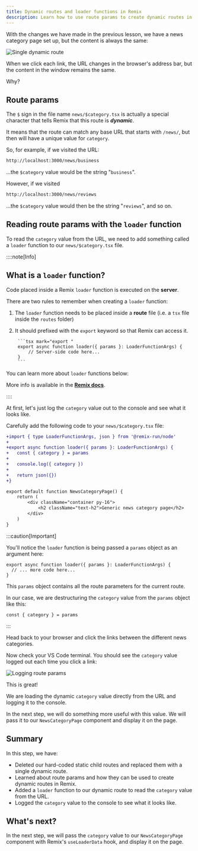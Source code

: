 ```yaml
---
title: Dynamic routes and loader functions in Remix
description: Learn how to use route params to create dynamic routes in Remix, and access their values using loader functions.
---
```



With the changes we have made in the previous lesson, we have a news category page set up, but the content is always the same:

![Single dynamic route](src/assets/gif/single-dynamic-route.gif)

When we click each link, the URL changes in the browser's address bar, but the content in the window remains the same.

Why?

## Route params

The `$` sign in the file name `news/$category.tsx` is actually a special character that tells Remix that this route is ***dynamic***.

It means that the route can match any base URL that starts with `/news/`, but then will have a unique value for `category`.

So, for example, if we visited the URL:

```bash mark="business"
http://localhost:3000/news/business
```

...the `$category` value would be the string "`business`".

However, if we visited

```bash mark="reviews"
http://localhost:3000/news/reviews
```

...the `$category` value would then be the string "`reviews`", and so on.

## Reading route params with the `loader` function

To read the `category` value from the URL, we need to add something called a `loader` function to our `news/$category.tsx` file.

::::note[Info]

## What is a `loader` function?

Code placed inside a Remix `loader` function is executed on the **server**.

There are two rules to remember when creating a `loader` function:

1. The `loader` function needs to be placed inside a **route** file (i.e. a `tsx` file inside the `routes` folder)

2. It should prefixed with the `export` keyword so that Remix can access it.

		```tsx mark="export "
		export async function loader({ params }: LoaderFunctionArgs) {
			// Server-side code here...
		}
		```

You can learn more about `loader` functions below:

<MonsterVideo src="https://www.youtube.com/embed/NXqEP_PsPNc?si=_mUaoXuvBJs6Enoe" />

More info is available in the [**Remix docs**](https://remix.run/docs/en/main/route/loader).

::::

At first, let's just log the `category` value out to the console and see what it looks like.

Carefully add the following code to your `news/$category.tsx` file:

```diff lang="tsx" title="app/routes/news.$category.tsx"
+import { type LoaderFunctionArgs, json } from '@remix-run/node'
+
+export async function loader({ params }: LoaderFunctionArgs) {
+	const { category } = params
+
+	console.log({ category })
+
+	return json({})
+}

export default function NewsCategoryPage() {
	return (
		<div className="container py-16">
			<h2 className="text-h2">Generic news category page</h2>
		</div>
	)
}
```

:::caution[Important]

You'll notice the `loader` function is being passed a `params` object as an argument here:

```tsx "{ params }"
export async function loader({ params }: LoaderFunctionArgs) {
  // ... more code here...
}
```

This `params` object contains all the route parameters for the current route.

In our case, we are destructuring the `category` value from the `params` object like this:

```tsx "{ category }"
const { category } = params
```
:::

Head back to your browser and click the links between the different news categories.

Now check your VS Code terminal. You should see the `category` value logged out each time you click a link:

![Logging route params](src/assets/png/logging-route-params.png)

This is great!

We are loading the dynamic `category` value directly from the URL and logging it to the console.

In the next step, we will do something more useful with this value. We will pass it to our `NewsCategoryPage` component and display it on the page.

## Summary

In this step, we have:

- Deleted our hard-coded static child routes and replaced them with a single dynamic route.
- Learned about route params and how they can be used to create dynamic routes in Remix.
- Added a `loader` function to our dynamic route to read the `category` value from the URL.
- Logged the `category` value to the console to see what it looks like.

## What's next?

In the next step, we will pass the `category` value to our `NewsCategoryPage` component with Remix's `useLoaderData` hook, and display it on the page.
